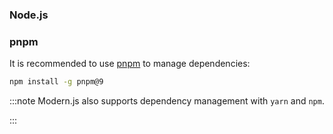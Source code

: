 ### Node.js


<NodeVersion />

### pnpm

It is recommended to use [pnpm](https://pnpm.io/installation) to manage dependencies:

```bash
npm install -g pnpm@9
```

:::note
Modern.js also supports dependency management with `yarn` and `npm`.

:::
